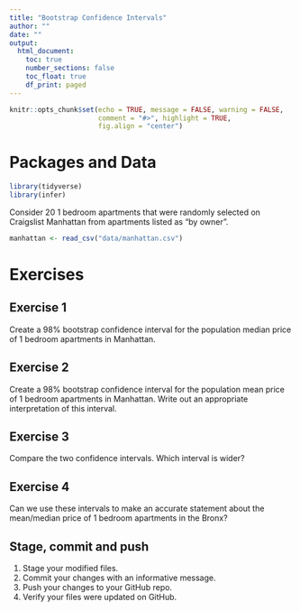 ```yaml
---
title: "Bootstrap Confidence Intervals"
author: ""
date: ""
output: 
  html_document:
    toc: true
    number_sections: false
    toc_float: true
    df_print: paged
---
```


```r
knitr::opts_chunk$set(echo = TRUE, message = FALSE, warning = FALSE,
                      comment = "#>", highlight = TRUE,
                      fig.align = "center")
```


# Packages and Data

```r
library(tidyverse)
library(infer)
```

Consider 20 1 bedroom apartments that were randomly selected on 
Craigslist Manhattan from apartments listed as "by owner".

```r
manhattan <- read_csv("data/manhattan.csv")
```

# Exercises

## Exercise 1

Create a 98% bootstrap confidence interval for the population median price of
1 bedroom apartments in Manhattan.

## Exercise 2

Create a 98% bootstrap confidence interval for the population mean price of
1 bedroom apartments in Manhattan. Write out an appropriate interpretation of
this interval.

## Exercise 3

Compare the two confidence intervals. Which interval is wider?

## Exercise 4

Can we use these intervals to make an accurate statement about the mean/median 
price of 1 bedroom apartments in the Bronx?

## Stage, commit and push

1. Stage your modified files.
2. Commit your changes with an informative message.
3. Push your changes to your GitHub repo.
4. Verify your files were updated on GitHub.
